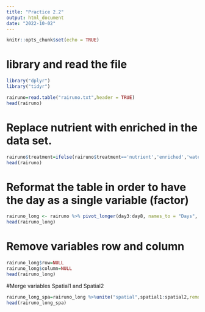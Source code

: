 ```yaml
---
title: "Practice 2.2"
output: html_document
date: "2022-10-02"
---
```


```r
knitr::opts_chunk$set(echo = TRUE)
```

# library and read the file 

```r
library("dplyr")
library("tidyr")
```

```r
rairuno=read.table("rairuno.txt",header = TRUE)
head(rairuno)
```


# Replace nutrient with enriched in the data set.

```r
rairuno$treatment=ifelse(rairuno$treatment=='nutrient','enriched','water')
head(rairuno)
```


# Reformat the table in order to have the day as a single variable (factor)

```r
rairuno_long <- rairuno %>% pivot_longer(day3:day8, names_to = "Days", values_to = "Length")
head(rairuno_long)
```


# Remove variables row and column

```r
rairuno_long$row=NULL
rairuno_long$column=NULL
head(rairuno_long)
```


#Merge variables Spatial1 and Spatial2

```r
rairuno_long_spa=rairuno_long %>%unite("spatial",spatial1:spatial2,remove = TRUE)
head(rairuno_long_spa)
```

